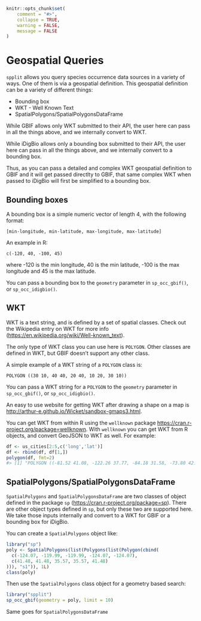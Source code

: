 <!--
%\VignetteEngine{knitr::knitr}
%\VignetteIndexEntry{Geospatial Queries}
%\VignetteEncoding{UTF-8}
-->

```r
knitr::opts_chunk$set(
	comment = "#>",
	collapse = TRUE,
	warning = FALSE,
	message = FALSE
)
```

Geospatial Queries
==================

`spplit` allows you query species occurrence data sources in a variety of ways. One of them
is via a geospatial definition. This geospatial definition can be a variety of different
things:

* Bounding box
* WKT - Well Known Text
* SpatialPolygons/SpatialPolygonsDataFrame

While GBIF allows only WKT submitted to their API, the user here can pass in all the things
above, and we internally convert to WKT.

While iDigBio allows only a bounding box submitted to their API, the user here can pass in
all the things above, and we internally convert to a bounding box.

Thus, as you can pass a detailed and complex WKT geospatial definition to GBIF and
it will get passed directlty to GBIF, that same complex WKT when passed to iDigBio will
first be simplified to a bounding box.

## Bounding boxes

A bounding box is a simple numeric vector of length 4, with the following format:

`[min-longitude, min-latitude, max-longitude, max-latitude]`

An example in R:

`c(-120, 40, -100, 45)`

where -120 is the min longitude, 40 is the min latitude, -100 is the max longitude
and 45 is the max latitude.

You can pass a bounding box to the `geometry` parameter in `sp_occ_gbif()`, or 
`sp_occ_idigbio()`. 

## WKT

WKT is a text string, and is defined by a set of spatial classes. Check out the Wikipedia entry
on WKT for more info ([https://en.wikipedia.org/wiki/Well-known_text](https://en.wikipedia.org/wiki/Well-known_text)).

The only type of WKT class you can use here is `POLYGON`. Other classes are defined in WKT,
but GBIF doesn't support any other class.

A simple example of a WKT string of a `POLYGON` class is:

```
POLYGON ((30 10, 40 40, 20 40, 10 20, 30 10))
```

You can pass a WKT string for a `POLYGON` to the `geometry` parameter in `sp_occ_gbif()`, or 
`sp_occ_idigbio()`. 

An easy to use website for getting WKT after drawing a shape on a map is
<http://arthur-e.github.io/Wicket/sandbox-gmaps3.html>.

You can get WKT from within R using the `wellknown` package <https://cran.r-project.org/package=wellknown>. With `wellknown` you can get 
WKT from R objects, and convert GeoJSON to WKT as well. For example:

```r
df <- us_cities[2:5,c('long','lat')]
df <- rbind(df, df[1,])
polygon(df, fmt=2)
#> [1] "POLYGON ((-81.52 41.08, -122.26 37.77, -84.18 31.58, -73.80 42.67, -81.52 41.08))"
```

## SpatialPolygons/SpatialPolygonsDataFrame

`SpatialPolygons` and `SpatialPolygonsDataFrame` are two classes of object defined in the package `sp` (<https://cran.r-project.org/package=sp>).
There are other object types defined in `sp`, but only these two are supported here.
We take those inputs internally and convert to a WKT for GBIF or a bounding box for
iDigBio.

You can create a `SpatialPolygons` object like:

```r
library("sp")
poly <- SpatialPolygons(list(Polygons(list(Polygon(cbind(
  c(-124.07, -119.99, -119.99, -124.07, -124.07),
  c(41.48, 41.48, 35.57, 35.57, 41.48)
))), "s1")), 1L)
class(poly)
```

Then use the `SpatialPolygons` class object for a geometry based search:

```r
library("spplit")
sp_occ_gbif(geometry = poly, limit = 10)
```

Same goes for `SpatialPolygonsDataFrame`
